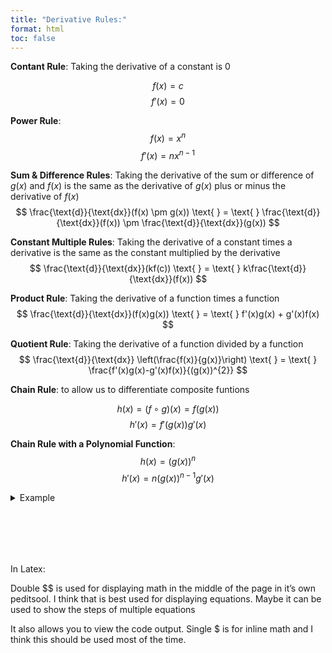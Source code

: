 ```yaml
---
title: "Derivative Rules:"
format: html
toc: false
---
```

 
__Contant Rule__: Taking the derivative of a constant is $0$

$$
f(x) = c
$$
$$
f'(x) = 0
$$

__Power Rule__: 
$$
f(x) = x^{n}
$$
$$
f'(x) = nx^{n-1}
$$

__Sum & Difference Rules__: Taking the derivative of the sum or difference of $g(x)$ and $f(x)$ is the same as the derivative of $g(x)$ plus or minus the derivative of $f(x)$
$$
\frac{\text{d}}{\text{dx}}(f(x) \pm g(x)) 
\text{ } = \text{ } 
\frac{\text{d}}{\text{dx}}(f(x)) \pm \frac{\text{d}}{\text{dx}}(g(x))
$$

__Constant Multiple Rules__: Taking the derivative of a constant times a derivative is the same as the constant multiplied by the derivative
$$
\frac{\text{d}}{\text{dx}}(kf(c)) 
\text{ } = \text{ } 
k\frac{\text{d}}{\text{dx}}(f(x))
$$

__Product Rule__: Taking the derivative of a function times a function
$$
\frac{\text{d}}{\text{dx}}(f(x)g(x)) 
\text{ } = \text{ } 
f'(x)g(x) + g'(x)f(x)
$$

__Quotient Rule__: Taking the derivative of a function divided by a function
$$
\frac{\text{d}}{\text{dx}} \left(\frac{f(x)}{g(x)}\right) 
\text{ } = \text{ } 
\frac{f'(x)g(x)-g'(x)f(x)}{(g(x))^{2}}
$$

__Chain Rule__: to allow us to differentiate composite funtions

$$h(x) = (f \circ g)(x) = f(g(x))$$
$$h'(x) = f'(g(x))g'(x)$$

__Chain Rule with a Polynomial Function__:
$$
h(x) = (g(x))^{n}
$$
$$
h'(x) = n(g(x))^{n-1}g'(x)
$$

<details>
<summary>Example</summary>

> $$
> \text{Find }\frac{\text{dy}}{\text{dx}} \text{ if } y = (2-x^{2})^{-5}
> $$
> $$
>\text{Answer: } -5(2-x^{2})^{-6}(-2x)
> $$

</details>

<br><br>
----
In Latex: 

Double $$ is used for displaying math in the middle of the page in it's own peditsool. I think that is best used for displaying equations. Maybe it can be used to show the steps of multiple equations

It also allows you to view the code output. Single $ is for inline math and I think this should be used most of the time. 